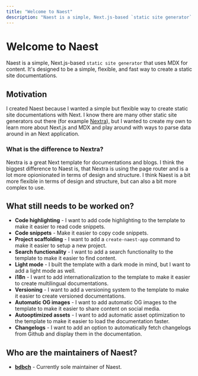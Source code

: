 ```yaml
---
title: "Welcome to Naest"
description: "Naest is a simple, Next.js-based `static site generator` that uses MDX for content. It's designed to be a simple, flexible, and fast way to create a static site documentations."
---
```


# Welcome to Naest

Naest is a simple, Next.js-based `static site generator` that uses MDX for content. It's designed to be a simple, flexible, and fast way to create a static site documentations.

## Motivation

I created Naest because I wanted a simple but flexible way to create static site documentations with Next. I know there are many other static site generators out there (for example [Nextra](https://nextra.vercel.app/)),
but I wanted to create my own to learn more about Next.js and MDX and play around with ways to parse data around in an Next application.

### What is the difference to Nextra?

Nextra is a great Next template for documentations and blogs. I think the biggest difference to Naest is, that Nextra is using the page router and is a lot more opionionated in terms of design and structure.
I think Naest is a bit more flexible in terms of design and structure, but can also a bit more complex to use.

## What still needs to be worked on?

- **Code highlighting** - I want to add code highlighting to the template to make it easier to read code snippets.
- **Code snippets** - Make it easier to copy code snippets.
- **Project scaffolding** - I want to add a `create-naest-app` command to make it easier to setup a new project.
- **Search functionality** - I want to add a search functionality to the template to make it easier to find content.
- **Light mode** - I built the template with a dark mode in mind, but I want to add a light mode as well.
- **i18n** - I want to add internationalization to the template to make it easier to create multilingual documentations.
- **Versioning** - I want to add a versioning system to the template to make it easier to create versioned documentations.
- **Automatic OG images** - I want to add automatic OG images to the template to make it easier to share content on social media.
- **Autooptimized assets** - I want to add automatic asset optimization to the template to make it easier to load the documentation faster.
- **Changelogs** - I want to add an option to automatically fetch changelogs from Github and display them in the documentation.

## Who are the maintainers of Naest?

- **[bdbch](https://github.com/bdbch)** - Currently sole maintainer of Naest.
